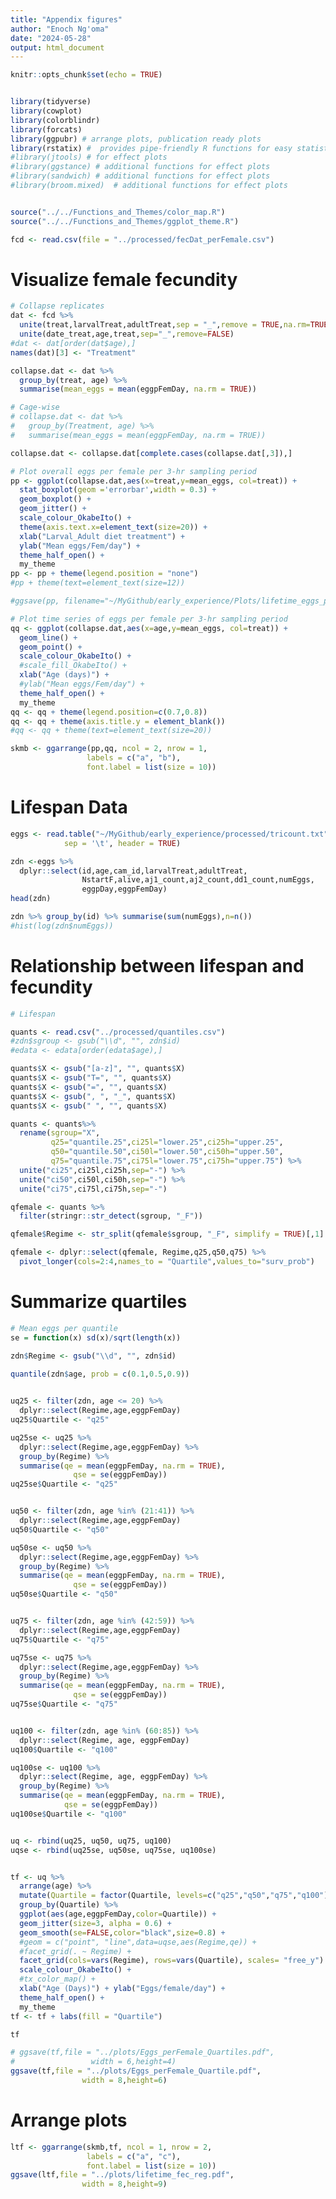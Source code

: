 ```yaml
---
title: "Appendix figures"
author: "Enoch Ng'oma"
date: "2024-05-28"
output: html_document
---
```


```r
knitr::opts_chunk$set(echo = TRUE)


library(tidyverse)
library(cowplot)
library(colorblindr)
library(forcats)
library(ggpubr) # arrange plots, publication ready plots
library(rstatix) #  provides pipe-friendly R functions for easy statistical analyses
#library(jtools) # for effect plots
#library(ggstance) # additional functions for effect plots
#library(sandwich) # additional functions for effect plots
#library(broom.mixed)  # additional functions for effect plots


source("../../Functions_and_Themes/color_map.R")
source("../../Functions_and_Themes/ggplot_theme.R")

```


```r
fcd <- read.csv(file = "../processed/fecDat_perFemale.csv")

```

# Visualize female fecundity

```r
# Collapse replicates
dat <- fcd %>%
  unite(treat,larvalTreat,adultTreat,sep = "_",remove = TRUE,na.rm=TRUE) %>%
  unite(date_treat,age,treat,sep="_",remove=FALSE)
#dat <- dat[order(dat$age),]
names(dat)[3] <- "Treatment"

collapse.dat <- dat %>%
  group_by(treat, age) %>%
  summarise(mean_eggs = mean(eggpFemDay, na.rm = TRUE))

# Cage-wise
# collapse.dat <- dat %>%
#   group_by(Treatment, age) %>%
#   summarise(mean_eggs = mean(eggpFemDay, na.rm = TRUE))

collapse.dat <- collapse.dat[complete.cases(collapse.dat[,3]),]

# Plot overall eggs per female per 3-hr sampling period
pp <- ggplot(collapse.dat,aes(x=treat,y=mean_eggs, col=treat)) + 
  stat_boxplot(geom ='errorbar',width = 0.3) + 
  geom_boxplot() +
  geom_jitter() +
  scale_colour_OkabeIto() +
  theme(axis.text.x=element_text(size=20)) +
  xlab("Larval_Adult diet treatment") + 
  ylab("Mean eggs/Fem/day") +
  theme_half_open() +
  my_theme
pp <- pp + theme(legend.position = "none")
#pp + theme(text=element_text(size=12))

#ggsave(pp, filename="~/MyGithub/early_experience/Plots/lifetime_eggs_perF_per3HR.pdf", height=4, width=4)

# Plot time series of eggs per female per 3-hr sampling period
qq <- ggplot(collapse.dat,aes(x=age,y=mean_eggs, col=treat)) +
  geom_line() +
  geom_point() +
  scale_colour_OkabeIto() +
  #scale_fill_OkabeIto() +
  xlab("Age (days)") + 
  #ylab("Mean eggs/Fem/day") +
  theme_half_open() +
  my_theme
qq <- qq + theme(legend.position=c(0.7,0.8))
qq <- qq + theme(axis.title.y = element_blank()) 
#qq <- qq + theme(text=element_text(size=20))

skmb <- ggarrange(pp,qq, ncol = 2, nrow = 1, 
                 labels = c("a", "b"),
                 font.label = list(size = 10))
```

# Lifespan Data

```r
eggs <- read.table("~/MyGithub/early_experience/processed/tricount.txt",
            sep = '\t', header = TRUE)

zdn <-eggs %>%  
  dplyr::select(id,age,cam_id,larvalTreat,adultTreat,
                NstartF,alive,aj1_count,aj2_count,dd1_count,numEggs,
                eggpDay,eggpFemDay)
head(zdn)

zdn %>% group_by(id) %>% summarise(sum(numEggs),n=n())
#hist(log(zdn$numEggs))

```

# Relationship between lifespan and fecundity

```r
# Lifespan

quants <- read.csv("../processed/quantiles.csv")
#zdn$sgroup <- gsub("\\d", "", zdn$id)
#edata <- edata[order(edata$age),]

quants$X <- gsub("[a-z]", "", quants$X)
quants$X <- gsub("T=", "", quants$X)
quants$X <- gsub("=", "", quants$X)
quants$X <- gsub(", ", "_", quants$X)
quants$X <- gsub(" ", "", quants$X)

quants <- quants%>%
  rename(sgroup="X",
         q25="quantile.25",ci25l="lower.25",ci25h="upper.25",
         q50="quantile.50",ci50l="lower.50",ci50h="upper.50",
         q75="quantile.75",ci75l="lower.75",ci75h="upper.75") %>%
  unite("ci25",ci25l,ci25h,sep="-") %>%
  unite("ci50",ci50l,ci50h,sep="-") %>%
  unite("ci75",ci75l,ci75h,sep="-")

qfemale <- quants %>%
  filter(stringr::str_detect(sgroup, "_F"))

qfemale$Regime <- str_split(qfemale$sgroup, "_F", simplify = TRUE)[,1] 

qfemale <- dplyr::select(qfemale, Regime,q25,q50,q75) %>%
  pivot_longer(cols=2:4,names_to = "Quartile",values_to="surv_prob")

```

# Summarize quartiles

```r
# Mean eggs per quantile
se = function(x) sd(x)/sqrt(length(x))

zdn$Regime <- gsub("\\d", "", zdn$id)
                            
quantile(zdn$age, prob = c(0.1,0.5,0.9))


uq25 <- filter(zdn, age <= 20) %>%
  dplyr::select(Regime,age,eggpFemDay)
uq25$Quartile <- "q25"

uq25se <- uq25 %>%
  dplyr::select(Regime,age,eggpFemDay) %>%
  group_by(Regime) %>%
  summarise(qe = mean(eggpFemDay, na.rm = TRUE),
              qse = se(eggpFemDay))
uq25se$Quartile <- "q25"


uq50 <- filter(zdn, age %in% (21:41)) %>%
  dplyr::select(Regime,age,eggpFemDay)
uq50$Quartile <- "q50"

uq50se <- uq50 %>%
  dplyr::select(Regime,age,eggpFemDay) %>%
  group_by(Regime) %>%
  summarise(qe = mean(eggpFemDay, na.rm = TRUE),
              qse = se(eggpFemDay))
uq50se$Quartile <- "q50"


uq75 <- filter(zdn, age %in% (42:59)) %>%
  dplyr::select(Regime,age,eggpFemDay)
uq75$Quartile <- "q75"

uq75se <- uq75 %>%
  dplyr::select(Regime,age,eggpFemDay) %>%
  group_by(Regime) %>%
  summarise(qe = mean(eggpFemDay, na.rm = TRUE),
              qse = se(eggpFemDay))
uq75se$Quartile <- "q75"


uq100 <- filter(zdn, age %in% (60:85)) %>%
  dplyr::select(Regime, age, eggpFemDay)
uq100$Quartile <- "q100"

uq100se <- uq100 %>%
  dplyr::select(Regime, age, eggpFemDay) %>%
  group_by(Regime) %>%
  summarise(qe = mean(eggpFemDay, na.rm = TRUE),
            qse = se(eggpFemDay))
uq100se$Quartile <- "q100"


uq <- rbind(uq25, uq50, uq75, uq100)
uqse <- rbind(uq25se, uq50se, uq75se, uq100se)


tf <- uq %>%
  arrange(age) %>%
  mutate(Quartile = factor(Quartile, levels=c("q25","q50","q75","q100"))) %>%
  group_by(Quartile) %>%
  ggplot(aes(age,eggpFemDay,color=Quartile)) +
  geom_jitter(size=3, alpha = 0.6) +
  geom_smooth(se=FALSE,color="black",size=0.8) +
  #geom = c("point", "line",data=uqse,aes(Regime,qe)) +
  #facet_grid(. ~ Regime) +
  facet_grid(cols=vars(Regime), rows=vars(Quartile), scales= "free_y") +
  scale_colour_OkabeIto() +
  #tx_color_map() +
  xlab("Age (Days)") + ylab("Eggs/female/day") +
  theme_half_open() +
  my_theme
tf <- tf + labs(fill = "Quartile")

tf

# ggsave(tf,file = "../plots/Eggs_perFemale_Quartiles.pdf",
#                 width = 6,height=4)
ggsave(tf,file = "../plots/Eggs_perFemale_Quartile.pdf",
                width = 8,height=6)

```

# Arrange plots

```r
ltf <- ggarrange(skmb,tf, ncol = 1, nrow = 2, 
                 labels = c("a", "c"),
                 font.label = list(size = 10))
ggsave(ltf,file = "../plots/lifetime_fec_reg.pdf",
                width = 8,height=9)
```

